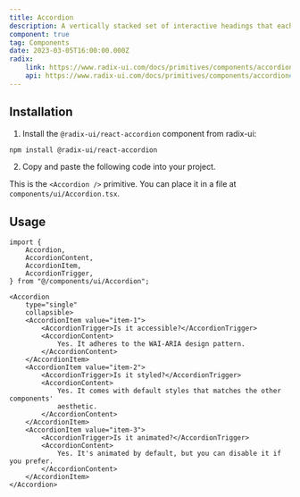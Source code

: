 ```yaml
---
title: Accordion
description: A vertically stacked set of interactive headings that each reveal an associated section of content.
component: true
tag: Components
date: 2023-03-05T16:00:00.000Z
radix:
    link: https://www.radix-ui.com/docs/primitives/components/accordion
    api: https://www.radix-ui.com/docs/primitives/components/accordion#api-reference
---
```


<ComponentExample src="src/components/examples/AccordionDemo.tsx">
    <AccordionDemo />
</ComponentExample>

## Installation

1. Install the `@radix-ui/react-accordion` component from radix-ui:

```bash
npm install @radix-ui/react-accordion
```

2. Copy and paste the following code into your project.

<ComponentSource src="src/components/ui/Accordion.tsx" />

<Alert variant="outline">

This is the `<Accordion />` primitive. You can place it in a file at `components/ui/Accordion.tsx`.

</Alert>

## Usage

```tsx
import {
    Accordion,
    AccordionContent,
    AccordionItem,
    AccordionTrigger,
} from "@/components/ui/Accordion";
```

```tsx
<Accordion
    type="single"
    collapsible>
    <AccordionItem value="item-1">
        <AccordionTrigger>Is it accessible?</AccordionTrigger>
        <AccordionContent>
            Yes. It adheres to the WAI-ARIA design pattern.
        </AccordionContent>
    </AccordionItem>
    <AccordionItem value="item-2">
        <AccordionTrigger>Is it styled?</AccordionTrigger>
        <AccordionContent>
            Yes. It comes with default styles that matches the other components'
            aesthetic.
        </AccordionContent>
    </AccordionItem>
    <AccordionItem value="item-3">
        <AccordionTrigger>Is it animated?</AccordionTrigger>
        <AccordionContent>
            Yes. It's animated by default, but you can disable it if you prefer.
        </AccordionContent>
    </AccordionItem>
</Accordion>
```
